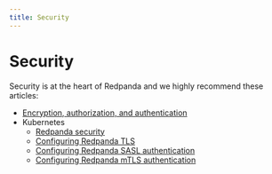 ```yaml
---
title: Security
---
```


# Security

Security is at the heart of Redpanda and we highly recommend these articles: 

- [Encryption, authorization, and authentication](./acls)
- Kubernetes
    - [Redpanda security](./kubernetes-security)
    - [Configuring Redpanda TLS](./tls-kubernetes)
    - [Configuring Redpanda SASL authentication](./kubernetes-sasl)
    - [Configuring Redpanda mTLS authentication](./kubernetes-mtls)